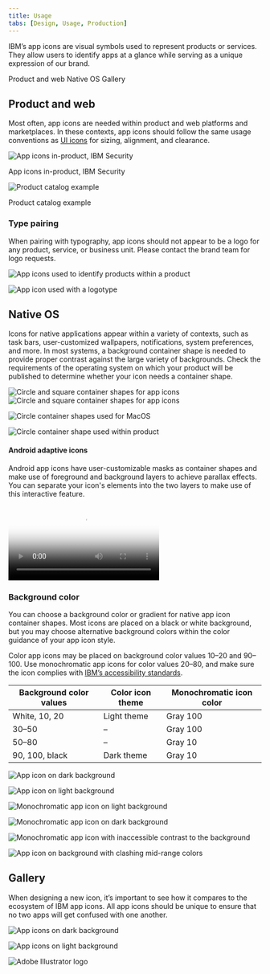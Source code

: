 ```yaml
---
title: Usage
tabs: [Design, Usage, Production]
---
```


<PageDescription>

IBM’s app icons are visual symbols used to represent products or services.
They allow users to identify apps at a glance while serving as a unique
expression of our brand.

</PageDescription>

<AnchorLinks>
  <AnchorLink>Product and web</AnchorLink>
  <AnchorLink>Native OS</AnchorLink>
  <AnchorLink>Gallery</AnchorLink>
</AnchorLinks>

## Product and web

Most often, app icons are needed within product and web platforms and marketplaces. In these contexts, app icons should follow the same usage conventions as [UI icons](/elements/icons/overview#usage) for sizing, alignment, and clearance.

![App icons in-product, IBM Security](/images/2_1-1_ProductandWeb1.png)

<Caption>App icons in-product, IBM Security</Caption>

![Product catalog example](/images/2_1-2_ProductandWeb2.png)

<Caption>Product catalog example</Caption>

### Type pairing

When pairing with typography, app icons should not appear to be a logo for any product, service, or business unit. Please contact the brand team for logo requests.

<Row>
<Column colMd={4} colLg={4}>
<DoDontExample type="do" caption="You may use app icons with type to identify a product or service in the context of a product or marketplace.">

![App icons used to identify products within a product](images/2_1-3_ProductandWeb_Type_Do.png)

</DoDontExample>
</Column>
<Column colMd={4} colLg={4}>
<DoDontExample type="dont" caption="Don’t use any icon as a logo or with a brand type lockup for product headers, merchandise or events.">

![App icon used with a logotype](images/2_1-4_ProductandWeb_Type_Dont.svg)

</DoDontExample>
</Column>
</Row>

## Native OS

Icons for native applications appear within a variety of contexts, such as task bars, user-customized wallpapers, notifications, system preferences, and more. In most systems, a background container shape is needed to provide proper contrast against the large variety of backgrounds. Check the requirements of the operating system on which your product will be published to determine whether your icon needs a container shape.

![Circle and square container shapes for app icons](images/2_2-1_NativeOS_Containers1.svg)
![Circle and square container shapes for app icons](images/2_2-2_NativeOS_Containers2.svg)

<Row>
<Column colMd={4} colLg={6}>
<DoDontExample type="do" caption="In most cases, container shapes are needed for icons that appear within native operating systems.">

![Circle container shapes used for MacOS](images/2_2-3_NativeOS_Do.png)

</DoDontExample>
</Column>
<Column colMd={4} colLg={6}>
<DoDontExample type="dont" caption="Don’t use container shapes within the product itself. The icon will be too small.">

![Circle container shape used within product](images/2_2-4_NativeOS_Dont.png)

</DoDontExample>
</Column>
</Row>

#### Android adaptive icons

Android app icons have user-customizable masks as container shapes and make use of foreground and background layers to achieve parallax effects. You can separate your icon's elements into the two layers to make use of this interactive feature.

<Video
  poster="/images/2_2-5_NativeOS_Adapticon_PosterImage.png"
  src="/videos/2_2-5_NativeOS_Adapticon.mp4"
/>

### Background color

You can choose a background color or gradient for native app icon container shapes. Most icons are placed on a black or white background, but you may choose alternative background colors within the color guidance of your app icon style. 

Color app icons may be placed on background color values 10–20 and 90–100. Use monochromatic app icons for color values 20–80, and make sure the icon complies with [IBM’s accessibility standards](https://www.carbondesignsystem.com/guidelines/accessibility/overview).

| Background color values   | Color icon theme | Monochromatic icon color |
| ------------------------- | ---------------- | ------------------------ |
| White, 10, 20             | Light theme      | Gray 100                 |
| 30–50                     | –                | Gray 100                 |
| 50–80                     | –                | Gray 10                  |
| 90, 100, black            | Dark theme       | Gray 10                  |

<Row>
<Column colMd={4} colLg={4}>

![App icon on dark background](images/2_2-6_NativeOS_Background1.svg)

</Column>
<Column colMd={4} colLg={4}>

![App icon on light background](images/2_2-7_NativeOS_Background2.svg)

</Column>
</Row>

<Row>
<Column colMd={4} colLg={4}>

![Monochromatic app icon on light background](images/2_2-8_NativeOS_Background3.svg)


</Column>
<Column colMd={4} colLg={4}>

![Monochromatic app icon on dark background](images/2_2-9_NativeOS_Background4.svg)


</Column>
</Row>

<Row>
<Column colMd={4} colLg={4}>
<DoDontExample type="dont" caption="Don’t use monochromatic icons on backgrounds with inaccessible contrast.">

![Monochromatic app icon with inaccessible contrast to the background](images/2_2-10_NativeOS_Background_Dont1.svg)

</DoDontExample>
</Column>
<Column colMd={4} colLg={4}>
<DoDontExample type="dont" caption="Don’t use color app icons with mid-range color values. ">

![App icon on background with clashing mid-range colors](images/2_2-11_NativeOS_Background_Dont2.svg)

</DoDontExample>
</Column>
</Row>

## Gallery

When designing a new icon, it’s important to see how it compares to the ecosystem of IBM app icons. All app icons should be unique to ensure that no two apps will get confused with one another.

![App icons on dark background](images/2_3-1_Gallery_Hero1.png)

![App icons on light background](images/2_3-2_Gallery_Hero2.png)

<Row className="resource-card-group">
<Column colMd={4} colLg={4} noGutterSm>
    <ResourceCard
      subTitle="App Icon Master (.ai)"
      aspectRatio="2:1"
      href="https://github.ibm.com/carbon/app-icons/raw/master/App_Icon_Master.ai"
      actionIcon="download"
      >

![Adobe Illustrator logo](../images/b4f77b9fd2d3be32b0ec10692e1cd72e.svg)

  </ResourceCard>
</Column>
</Row>
